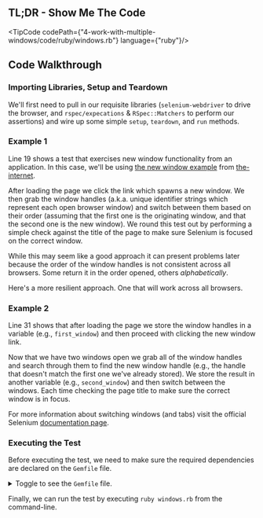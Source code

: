 
## TL;DR - Show Me The Code

<TipCode codePath={"4-work-with-multiple-windows/code/ruby/windows.rb"} language={"ruby"}/>

## Code Walkthrough

### Importing Libraries, Setup and Teardown

We'll first need to pull in our requisite libraries (`selenium-webdriver` to drive the browser, and
`rspec/expecations` & `RSpec::Matchers` to perform our assertions) and wire up some simple `setup`, `teardown`,
and `run` methods.

### Example 1

Line 19 shows a test that exercises new window functionality from an application. In this case, we'll be using
[the new window example](http://the-internet.herokuapp.com/windows) from [the-internet](https://github.com/saucelabs/the-internet).

After loading the page we click the link which spawns a new window. We then grab the window handles (a.k.a. unique
identifier strings which represent each open browser window) and switch between them based on their order (assuming
that the first one is the originating window, and that the second one is the new window). We round this test out by
performing a simple check against the title of the page to make sure Selenium is focused on the correct window.

While this may seem like a good approach it can present problems later because the order of the window handles is not
consistent across all browsers. Some return it in the order opened, others _alphabetically_.

Here's a more resilient approach. One that will work across all browsers.

### Example 2

Line 31 shows that after loading the page we store the window handles in a variable (e.g., `first_window`)
and then proceed with clicking the new window link.

Now that we have two windows open we grab all of the window handles and search through them to find the new window
handle (e.g., the handle that doesn't match the first one we've already stored). We store the result in another
variable (e.g., `second_window`) and then switch between the windows. Each time checking the page title to make sure
the correct window is in focus.

For more information about switching windows (and tabs) visit the official Selenium
[documentation page](https://www.selenium.dev/documentation/webdriver/interactions/windows/).

### Executing the Test

Before executing the test, we need to make sure the required dependencies are declared on the `Gemfile` file.

<details>
    <summary>Toggle to see the <code>Gemfile</code> file.</summary>
    <div>
        <TipCode codePath={"4-work-with-multiple-windows/code/ruby/Gemfile"} language={"txt"}/>
    </div>
</details>

Finally, we can run the test by executing `ruby windows.rb` from the command-line.